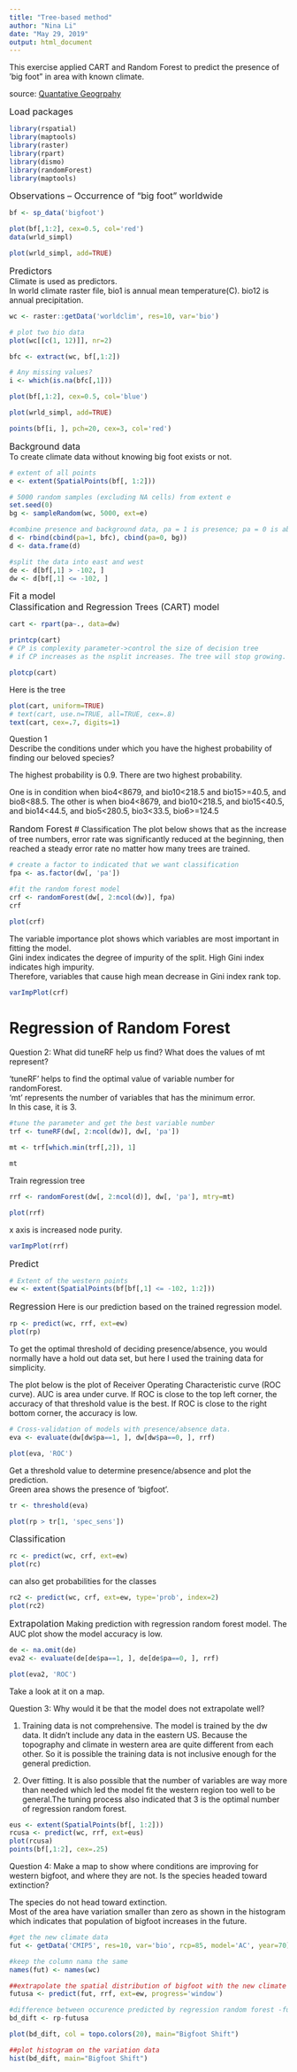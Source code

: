 ---
title: "Tree-based method"
author: "Nina Li"
date: "May 29, 2019"
output: html_document
---

This exercise applied CART and Random Forest to predict the presence of 'big foot" in area with known climate.

source: [Quantative Geogrpahy](https://rspatial.org/raster/analysis/5-global_regression.html#google_vignette)

<font size="3">Load packages</font>
```{r echo=FALSE, warning=FALSE, collapse=TRUE}
library(rspatial)
library(maptools)
library(raster)
library(rpart)
library(dismo)
library(randomForest)
library(maptools)
```

<font size="3">Observations -- Occurrence of "big foot" worldwide</font>\
```{r}
bf <- sp_data('bigfoot')

plot(bf[,1:2], cex=0.5, col='red')
data(wrld_simpl)

plot(wrld_simpl, add=TRUE)
```

<font size="3">Predictors</font>\
Climate is used as predictors.\
In world climate raster file, bio1 is annual mean temperature(C). bio12 is annual precipitation.
```{r}
wc <- raster::getData('worldclim', res=10, var='bio')

# plot two bio data
plot(wc[[c(1, 12)]], nr=2)

```

```{r}
bfc <- extract(wc, bf[,1:2])

# Any missing values?
i <- which(is.na(bfc[,1]))

plot(bf[,1:2], cex=0.5, col='blue')

plot(wrld_simpl, add=TRUE)

points(bf[i, ], pch=20, cex=3, col='red')
```

<font size="3">Background data</font>\
To create climate data without knowing big foot exists or not.
```{r}
# extent of all points
e <- extent(SpatialPoints(bf[, 1:2]))

# 5000 random samples (excluding NA cells) from extent e
set.seed(0)
bg <- sampleRandom(wc, 5000, ext=e)

#combine presence and background data, pa = 1 is presence; pa = 0 is absence.
d <- rbind(cbind(pa=1, bfc), cbind(pa=0, bg))
d <- data.frame(d)

#split the data into east and west
de <- d[bf[,1] > -102, ]
dw <- d[bf[,1] <= -102, ]
```

<font size="3">Fit a model</font>\
<font size="3">Classification and Regression Trees (CART) model</font>
```{r collapse=TRUE}
cart <- rpart(pa~., data=dw)

printcp(cart) 
# CP is complexity parameter->control the size of decision tree
# if CP increases as the nsplit increases. The tree will stop growing.

plotcp(cart)
```

Here is the tree
```{r}
plot(cart, uniform=TRUE)
# text(cart, use.n=TRUE, all=TRUE, cex=.8)
text(cart, cex=.7, digits=1)
```
Question 1\
Describe the conditions under which you have the highest probability of finding our beloved species?

The highest probability is 0.9. There are two highest probability.

One is in condition when bio4<8679, and bio10<218.5 and bio15>=40.5, and bio8<88.5.
The other is when bio4<8679, and bio10<218.5, and bio15<40.5, and bio14<44.5, and bio5<280.5, bio3<33.5, bio6>=124.5


<font size="3">Random Forest</font>
# Classification
The plot below shows that as the increase of tree numbers, error rate was significantly reduced at the beginning, then reached a steady error rate no matter how many trees are trained.
```{r warning=FALSE, collapse=TRUE}
# create a factor to indicated that we want classification
fpa <- as.factor(dw[, 'pa'])

#fit the random forest model
crf <- randomForest(dw[, 2:ncol(dw)], fpa)
crf

plot(crf)
```

The variable importance plot shows which variables are most important in fitting the model.\
Gini index indicates the degree of impurity of the split. High Gini index indicates high impurity.\
Therefore, variables that cause high mean decrease in Gini index rank top.
```{r}
varImpPlot(crf)
```

# Regression of Random Forest
Question 2: What did tuneRF help us find? What does the values of mt represent?

'tuneRF' helps to find the optimal value of variable number for randomForest.\
'mt' represents the number of variables that has the minimum error.\
In this case, it is 3.
```{r warning=FALSE}
#tune the parameter and get the best variable number
trf <- tuneRF(dw[, 2:ncol(dw)], dw[, 'pa'])

mt <- trf[which.min(trf[,2]), 1]

mt
```

Train regression tree
```{r}
rrf <- randomForest(dw[, 2:ncol(d)], dw[, 'pa'], mtry=mt)

plot(rrf)
```

x axis is increased node purity. 
```{r}
varImpPlot(rrf)
```

<font size="3">Predict</font>
```{r warning=FALSE}
# Extent of the western points
ew <- extent(SpatialPoints(bf[bf[,1] <= -102, 1:2]))
```

<font size="3">Regression</font>
Here is our prediction based on the trained regression model.
```{r}
rp <- predict(wc, rrf, ext=ew)
plot(rp)
```

To get the optimal threshold of deciding presence/absence, you would normally have a hold out data set, but here I used the training data for simplicity.\

The plot below is the plot of Receiver Operating Characteristic curve (ROC curve). AUC is area under curve. If ROC is close to the top left corner, the accuracy of that threshold value is the best. If ROC is close to the right bottom corner, the accuracy is low.
```{r warning=FALSE}
# Cross-validation of models with presence/absence data.
eva <- evaluate(dw[dw$pa==1, ], dw[dw$pa==0, ], rrf)

plot(eva, 'ROC')
```

Get a threshold value to determine presence/absence and plot the prediction.\
Green area shows the presence of 'bigfoot'.
```{r warning=FALSE}
tr <- threshold(eva)

plot(rp > tr[1, 'spec_sens'])
```

<font size="3">Classification</font>
```{r}
rc <- predict(wc, crf, ext=ew)
plot(rc)
```
can also get probabilities for the classes
```{r}
rc2 <- predict(wc, crf, ext=ew, type='prob', index=2)
plot(rc2)
```

<font size="3">Extrapolation</font>
Making prediction with regression random forest model.
The AUC plot show the model accuracy is low.
```{r}
de <- na.omit(de)
eva2 <- evaluate(de[de$pa==1, ], de[de$pa==0, ], rrf)

plot(eva2, 'ROC')
```

Take a look at it on a map.

Question 3: Why would it be that the model does not extrapolate well?

1. Training data is not comprehensive. The model is trained by the dw data. It didn't include any data in the eastern US. Because the topography and climate in western area are quite different from each other. So it is possible the training data is not inclusive enough for the general prediction.\

2. Over fitting. It is also possible that the number of variables are way more than needed which led the model fit the western region too well to be general.The tuning process also indicated that 3 is the optimal number of regression random forest.

```{r}
eus <- extent(SpatialPoints(bf[, 1:2]))
rcusa <- predict(wc, rrf, ext=eus)
plot(rcusa)
points(bf[,1:2], cex=.25)
```

Question 4: Make a map to show where conditions are improving for western bigfoot, and where they are not. Is the species headed toward extinction?

The species do not head toward extinction.\
Most of the area have variation smaller than zero as shown in the histogram which indicates that population of bigfoot increases in the future.
```{r warning=FALSE}
#get the new climate data
fut <- getData('CMIP5', res=10, var='bio', rcp=85, model='AC', year=70)

#keep the column nama the same
names(fut) <- names(wc)

##extrapolate the spatial distribution of bigfoot with the new climate data
futusa <- predict(fut, rrf, ext=ew, progress='window')

#difference between occurence predicted by regression random forest -future
bd_dift <- rp-futusa

plot(bd_dift, col = topo.colors(20), main="Bigfoot Shift")
```

```{r warning=FALSE}
##plot histogram on the variation data
hist(bd_dift, main="Bigfoot Shift")
```

